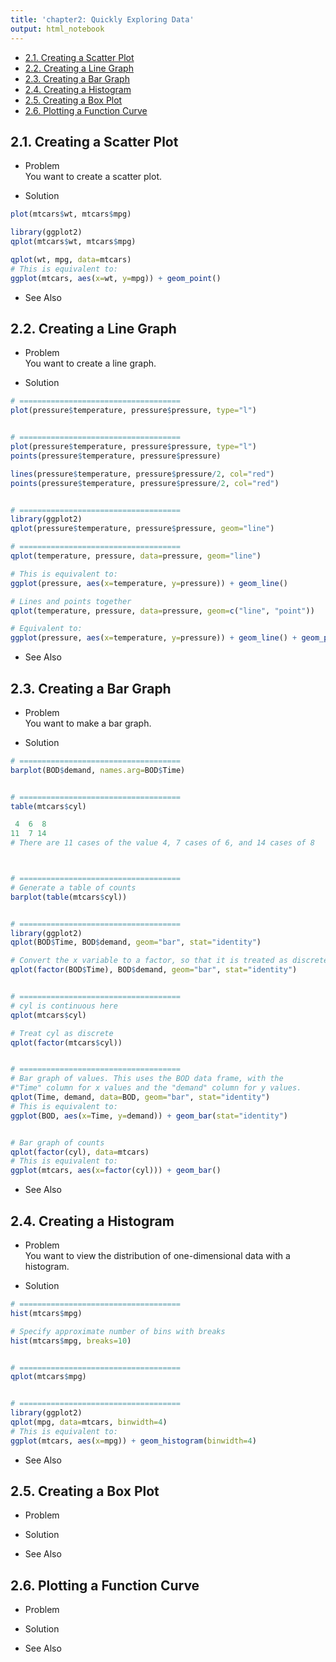 ```yaml
---
title: 'chapter2: Quickly Exploring Data'
output: html_notebook
---
```


<!-- toc orderedList:0 depthFrom:1 depthTo:6 -->

- [2.1. Creating a Scatter Plot](#21-creating-a-scatter-plot)
- [2.2. Creating a Line Graph](#22-creating-a-line-graph)
- [2.3. Creating a Bar Graph](#23-creating-a-bar-graph)
- [2.4. Creating a Histogram](#24-creating-a-histogram)
- [2.5. Creating a Box Plot](#25-creating-a-box-plot)
- [2.6. Plotting a Function Curve](#26-plotting-a-function-curve)

<!-- tocstop -->

## 2.1. Creating a Scatter Plot
  * Problem  
    You want to create a scatter plot.  

  * Solution  
```r
plot(mtcars$wt, mtcars$mpg)
```


```r
library(ggplot2)
qplot(mtcars$wt, mtcars$mpg)
```

```r
qplot(wt, mpg, data=mtcars)
# This is equivalent to:
ggplot(mtcars, aes(x=wt, y=mpg)) + geom_point()
```  
  * See Also  

## 2.2. Creating a Line Graph
  * Problem  
    You want to create a line graph.  

  * Solution  
```r
# ====================================
plot(pressure$temperature, pressure$pressure, type="l")


# ====================================
plot(pressure$temperature, pressure$pressure, type="l")
points(pressure$temperature, pressure$pressure)

lines(pressure$temperature, pressure$pressure/2, col="red")
points(pressure$temperature, pressure$pressure/2, col="red")


# ====================================
library(ggplot2)
qplot(pressure$temperature, pressure$pressure, geom="line")

# ====================================
qplot(temperature, pressure, data=pressure, geom="line")

# This is equivalent to:
ggplot(pressure, aes(x=temperature, y=pressure)) + geom_line()

# Lines and points together
qplot(temperature, pressure, data=pressure, geom=c("line", "point"))

# Equivalent to:
ggplot(pressure, aes(x=temperature, y=pressure)) + geom_line() + geom_point()

```
  * See Also  

## 2.3. Creating a Bar Graph
  * Problem  
    You want to make a bar graph.  

  * Solution  
```r
# ====================================
barplot(BOD$demand, names.arg=BOD$Time)


# ====================================
table(mtcars$cyl)

 4  6  8
11  7 14
# There are 11 cases of the value 4, 7 cases of 6, and 14 cases of 8



# ====================================
# Generate a table of counts
barplot(table(mtcars$cyl))


# ====================================
library(ggplot2)
qplot(BOD$Time, BOD$demand, geom="bar", stat="identity")

# Convert the x variable to a factor, so that it is treated as discrete
qplot(factor(BOD$Time), BOD$demand, geom="bar", stat="identity")


# ====================================
# cyl is continuous here
qplot(mtcars$cyl)

# Treat cyl as discrete
qplot(factor(mtcars$cyl))


# ====================================
# Bar graph of values. This uses the BOD data frame, with the
#"Time" column for x values and the "demand" column for y values.
qplot(Time, demand, data=BOD, geom="bar", stat="identity")
# This is equivalent to:
ggplot(BOD, aes(x=Time, y=demand)) + geom_bar(stat="identity")


# Bar graph of counts
qplot(factor(cyl), data=mtcars)
# This is equivalent to:
ggplot(mtcars, aes(x=factor(cyl))) + geom_bar()
```
  * See Also  

## 2.4. Creating a Histogram
  * Problem  
    You want to view the distribution of one-dimensional data with a histogram.  

  * Solution  
```r
# ====================================
hist(mtcars$mpg)

# Specify approximate number of bins with breaks
hist(mtcars$mpg, breaks=10)


# ====================================
qplot(mtcars$mpg)


# ====================================
library(ggplot2)
qplot(mpg, data=mtcars, binwidth=4)
# This is equivalent to:
ggplot(mtcars, aes(x=mpg)) + geom_histogram(binwidth=4)
```
  * See Also  

## 2.5. Creating a Box Plot
  * Problem  

  * Solution  

  * See Also  

## 2.6. Plotting a Function Curve
  * Problem  

  * Solution  

  * See Also  
